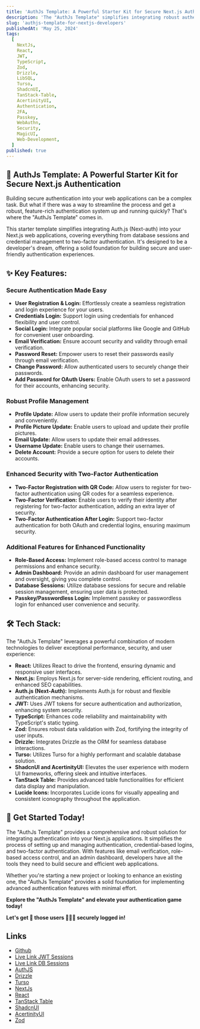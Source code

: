```yaml
---
title: 'AuthJs Template: A Powerful Starter Kit for Secure Next.js Authentication'
description: 'The "AuthJs Template" simplifies integrating robust authentication into your Next.js web apps. It covers database sessions, credential management, two-factor authentication, and more.'
slug: 'authjs-template-for-nextjs-developers'
publishedAt: 'May 25, 2024'
tags:
  [
    NextJs,
    React,
    JWT,
    TypeScript,
    Zod,
    Drizzle,
    LibSQL,
    Turso,
    ShadcnUI,
    TanStack-Table,
    AcertinityUI,
    Authentication,
    2FA,
    Passkey,
    WebAuthn,
    Security,
    MagicUI,
    Web-Development,
  ]
published: true
---
```


## 🔐 AuthJs Template: A Powerful Starter Kit for Secure Next.js Authentication

<RoundedImage
  src='/projects/authjs-template.png'
  width={800}
  height={800}
  alt='AuthJs Template: A developer-friendly solution for secure authentication in Next.js applications.'
/>

Building secure authentication into your web applications can be a complex task. But what if there was a way to streamline the process and get a robust, feature-rich authentication system up and running quickly? That's where the "AuthJs Template" comes in.

This starter template simplifies integrating Auth.js (Next-auth) into your Next.js web applications, covering everything from database sessions and credential management to two-factor authentication. It's designed to be a developer's dream, offering a solid foundation for building secure and user-friendly authentication experiences.

## ✨ Key Features:

### Secure Authentication Made Easy

- **User Registration & Login:** Effortlessly create a seamless registration and login experience for your users.
- **Credentials Login:** Support login using credentials for enhanced flexibility and user control.
- **Social Login:** Integrate popular social platforms like Google and GitHub for convenient user onboarding.
- **Email Verification:** Ensure account security and validity through email verification.
- **Password Reset:** Empower users to reset their passwords easily through email verification.
- **Change Password:** Allow authenticated users to securely change their passwords.
- **Add Password for OAuth Users:** Enable OAuth users to set a password for their accounts, enhancing security.

### Robust Profile Management

- **Profile Update:** Allow users to update their profile information securely and conveniently.
- **Profile Picture Update:** Enable users to upload and update their profile pictures.
- **Email Update:** Allow users to update their email addresses.
- **Username Update:** Enable users to change their usernames.
- **Delete Account:** Provide a secure option for users to delete their accounts.

### Enhanced Security with Two-Factor Authentication

- **Two-Factor Registration with QR Code:** Allow users to register for two-factor authentication using QR codes for a seamless experience.
- **Two-Factor Verification:** Enable users to verify their identity after registering for two-factor authentication, adding an extra layer of security.
- **Two-Factor Authentication After Login:** Support two-factor authentication for both OAuth and credential logins, ensuring maximum security.

### Additional Features for Enhanced Functionality

- **Role-Based Access:** Implement role-based access control to manage permissions and enhance security.
- **Admin Dashboard:** Provide an admin dashboard for user management and oversight, giving you complete control.
- **Database Sessions:** Utilize database sessions for secure and reliable session management, ensuring user data is protected.
- **Passkey/Passwordless Login:** Implement passkey or passwordless login for enhanced user convenience and security.

## 🛠️ Tech Stack:

The "AuthJs Template" leverages a powerful combination of modern technologies to deliver exceptional performance, security, and user experience:

- **React:** Utilizes React to drive the frontend, ensuring dynamic and responsive user interfaces.
- **Next.js:** Employs Next.js for server-side rendering, efficient routing, and enhanced SEO capabilities.
- **Auth.js (Next-Auth):** Implements Auth.js for robust and flexible authentication mechanisms.
- **JWT:** Uses JWT tokens for secure authentication and authorization, enhancing system security.
- **TypeScript:** Enhances code reliability and maintainability with TypeScript's static typing.
- **Zod:** Ensures robust data validation with Zod, fortifying the integrity of user inputs.
- **Drizzle:** Integrates Drizzle as the ORM for seamless database interactions.
- **Turso:** Utilizes Turso for a highly performant and scalable database solution.
- **ShadcnUI and AcertinityUI:** Elevates the user experience with modern UI frameworks, offering sleek and intuitive interfaces.
- **TanStack Table:** Provides advanced table functionalities for efficient data display and manipulation.
- **Lucide Icons:** Incorporates Lucide icons for visually appealing and consistent iconography throughout the application.

## 🚀 Get Started Today!

The "AuthJs Template" provides a comprehensive and robust solution for integrating authentication into your Next.js applications. It simplifies the process of setting up and managing authentication, credential-based logins, and two-factor authentication. With features like email verification, role-based access control, and an admin dashboard, developers have all the tools they need to build secure and efficient web applications.

Whether you're starting a new project or looking to enhance an existing one, the "AuthJs Template" provides a solid foundation for implementing advanced authentication features with minimal effort.

**Explore the "AuthJs Template" and elevate your authentication game today!**

**Let's get 🚀 those users 🧑‍🤝‍🧑 securely logged in!**

## Links

- [Github](https://github.com/patelvivekdev/AuthJs-Template)
- [Live Link JWT Sessions](https://authjs-template.patelvivek.dev)
- [Live Link DB Sessions](https://authjs-template-db-sessions.patelvivek.dev)
- [AuthJS](https://authjs.dev)
- [Drizzle](https://drizzle.team)
- [Turso](https://turso.dev)
- [NextJs](https://nextjs.org)
- [React](https://react.dev)
- [TanStack Table](https://tanstack.com/table/latest)
- [ShadcnUI](https://shadcn.com/ui)
- [AcertinityUI](https://ui.aceternity.com/components)
- [Zod](https://github.com/colinhacks/zod)


